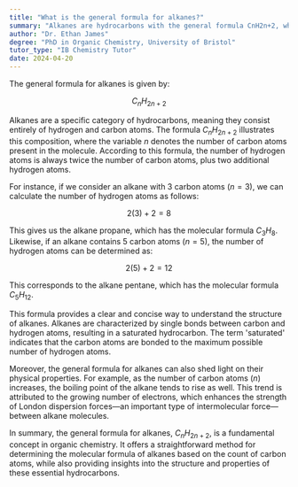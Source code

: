 ```yaml
---
title: "What is the general formula for alkanes?"
summary: "Alkanes are hydrocarbons with the general formula CnH2n+2, where 'n' represents the number of carbon atoms, indicating their saturated nature with single bonds."
author: "Dr. Ethan James"
degree: "PhD in Organic Chemistry, University of Bristol"
tutor_type: "IB Chemistry Tutor"
date: 2024-04-20
---
```


The general formula for alkanes is given by:

$$ C_nH_{2n+2} $$

Alkanes are a specific category of hydrocarbons, meaning they consist entirely of hydrogen and carbon atoms. The formula $C_nH_{2n+2}$ illustrates this composition, where the variable $n$ denotes the number of carbon atoms present in the molecule. According to this formula, the number of hydrogen atoms is always twice the number of carbon atoms, plus two additional hydrogen atoms.

For instance, if we consider an alkane with 3 carbon atoms ($n=3$), we can calculate the number of hydrogen atoms as follows:

$$ 2(3) + 2 = 8 $$ 

This gives us the alkane propane, which has the molecular formula $C_3H_8$. Likewise, if an alkane contains 5 carbon atoms ($n=5$), the number of hydrogen atoms can be determined as:

$$ 2(5) + 2 = 12 $$ 

This corresponds to the alkane pentane, which has the molecular formula $C_5H_{12}$.

This formula provides a clear and concise way to understand the structure of alkanes. Alkanes are characterized by single bonds between carbon and hydrogen atoms, resulting in a saturated hydrocarbon. The term 'saturated' indicates that the carbon atoms are bonded to the maximum possible number of hydrogen atoms.

Moreover, the general formula for alkanes can also shed light on their physical properties. For example, as the number of carbon atoms ($n$) increases, the boiling point of the alkane tends to rise as well. This trend is attributed to the growing number of electrons, which enhances the strength of London dispersion forces—an important type of intermolecular force—between alkane molecules.

In summary, the general formula for alkanes, $C_nH_{2n+2}$, is a fundamental concept in organic chemistry. It offers a straightforward method for determining the molecular formula of alkanes based on the count of carbon atoms, while also providing insights into the structure and properties of these essential hydrocarbons.
    